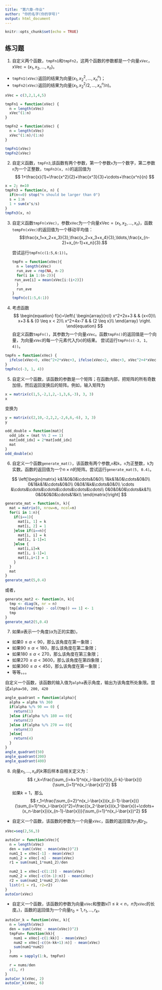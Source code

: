 ---
title: "第六章-作业"
author: "你的名字(你的学号)"
output: html_document
---

```{r setup, include=FALSE}
knitr::opts_chunk$set(echo = TRUE)
```

## 练习题
1. 自定义两个函数，`tmpFn1`和`tmpFn2`，这两个函数的参数都是一个向量`xVec`，$\mbox{xVec}=(x_1,x_2,\ldots,x_n)$。

- `tmpFn1(xVec)`返回的结果为向量$(x_1,x_2^2,\ldots,x_n^n)$；
- `tmpFn2(xVec)`返回的结果为向量$(x_1,x_2^2/2,\ldots,x_n^n/n)$。

```{r}
xVec = c(3,2,1,4,5)

tmpFn1 = function(xVec) {
  n = length(xVec)
  xVec^(1:n)
}

tmpFn2 = function(xVec) {
  n = length(xVec)
  xVec^(1:n)/(1:n)
}

tmpFn1(xVec)
tmpFn2(xVec)
```


2. 自定义函数，`tmpFn3`,该函数有两个参数，第一个参数`x`为一个数字，第二参数`n`为一个正整数，`tmpFn3(x, n)`的返回值为
$$
1+\frac{x}{1}+\frac{x^2}{2}+\frac{x^3}{3}+\cdots+\frac{x^n}{n}
$$
```{r}
x = 2; n=10
tmpFn3 = function(x, n) {
  if(n<=0) stop("n should be larger than 0")
  s = 1:n
  1 + sum(x^s/s)
}
tmpFn3(x, n)

```

3. 自定义函数`tmpFn(xVec)`，参数`xVec`为一个向量$\mbox{xVec}=(x_1,x_2,\ldots,x_n)$，函数`tempFn(xVec)`的返回值为一个移动平均值：
 $$\frac{x_1+x_2+x_3}{3},\frac{x_2+x_3+x_4}{3},\ldots,\frac{x_{n-2}+x_{n-1}+x_n}{3}.$$
 
   尝试运行`tmpFn(c(1:5,6:1))`。
```{r}
tmpFn = function(xVec){
  n = length(xVec)
  run_ave = rep(NA, n-2)
  for(i in 1:(n-2)){
    run_ave[i] = mean(xVec[i:(i+2)])
  }
  run_ave
}
tmpFn(c(1:5,6:1))
```
 
 
 4. 考虑函数
 $$
\begin{equation}
f(x)=\left\{
\begin{array}{rcl}
x^2+2x+3 & & {x<0}\\
x+3 & & {0 \leq x < 2}\\
x^2+4x-7 & & {2 \leq x}\\
\end{array} \right.
\end{equation}
 $$
 自定义函数`tmpFn()`，其参数为一个向量`xVec`。函数`tmpFn()`的返回值是一个向量，为向量`xVec`的每一个元素代入$f(x)$的结果。 尝试运行`tmpFn(c(-3, 1, 4))`。
```{r}
tmpFn = function(xVec) {
  ifelse(xVec<0, xVec^2+2*xVec+3, ifelse(xVec<2, xVec+3, xVec^2+4*xVec-7))
}
tmpFn(c(-3, 1, 4))

```
 
 
 5. 自定义一个函数，该函数的参数是一个矩阵；在函数内部，把矩阵的所有奇数加倍，然后返回变换后的矩阵。例如，输入矩阵为
```{r}
x = matrix(c(1,5,-2,1,2,-1,3,6,-3), 3, 3)
x
```
变换为
```{r}
y = matrix(c(2,10,-2,2,2,-2,6,6,-6), 3, 3)
y
```

```{r}
odd_double = function(mat){
  odd_idx = (mat %% 2 == 1)
  mat[odd_idx] = 2*mat[odd_idx]
  mat
}
odd_double(x)
```


 6. 自定义一个函数`generate_mat()`，该函数有两个参数,`n`和`k`，`n`为正整数，`k`为实数。函数的返回值为一个$n\times n$的矩阵。尝试运行`generate_mat(5, 0.4)`。
 
 $$
 \left[\begin{matrix}
 k&1&0&0&\cdots&0&0\\
 1&k&1&0&\cdots&0&0\\
 0&1&k&1&\cdots&0&0\\
 0&0&1&k&\cdots&0&0\\
\cdots &\cdots&\cdots&\cdots&\cdots&\cdots&\cdots\\
0&0&0&0&\cdots&k&1\\
0&0&0&0&\cdots&1&k\\
 \end{matrix}\right]
 $$
 
```{r}
generate_mat = function(n, k){
  mat = matrix(0, nrow=n, ncol=n)
  for(i in 1:n){
    if(i==1){
      mat[i, 1] = k
      mat[i, 2] = 1
    }else if(i==n){
      mat[i, i] = k
      mat[i, i-1]=1
    }else {
      mat[i,i]=k
      mat[i, i-1]=1
      mat[i,i+1] = 1
    }
  }
  mat
}
generate_mat(5,0.4)
```
 
或者，
```{r}
generate_mat2 <- function(n, k){
  tmp <- diag(k, nr = n)
  tmp[abs(row(tmp) - col(tmp)) == 1] <- 1
  tmp
}
generate_mat2(5,0.4)
```


7. 如果$\alpha$表示一个角度($\alpha$为正的实数)，

- 如果$0\leq\alpha<90$，那么该角度在第一象限；
- 如果$90\leq\alpha<180$，那么该角度在第二象限；
- 如果$180\leq\alpha<270$，那么该角度在第三象限；
- 如果$270\leq\alpha<3600$，那么该角度在第四象限；
- 如果$360\leq\alpha<450$，那么该角度在第一象限；
- 等等。。。

自定义一个函数，该函数的输入值为`alpha`表示角度，输出为该角度所处象限。尝试`alpha=50, 200, 420`
```{r}
angle_quadrant = function(alpha){
  alpha = alpha %% 360
  if(alpha %/% 90 == 0) {
    return(1)
  }else if(alpha %/% 180 == 0){
    return(2)
  }else if(alpha %/% 270 == 0){
    return(3)
  }else{
    return(4)
  }
}
angle_quadrant(50)
angle_quadrant(200)
angle_quadrant(400)
```


8. 向量$x_1,\ldots,x_n$的$k$滞后样本自相关定义为：
$$
r_k=\frac{\sum_{i=k+1}^n(x_i-\bar{x})(x_{i-k}-\bar{x})}{\sum_{i=1}^n(x_i-\bar{x})^2}
$$
如果$k=1$，那么
$$
r_1=\frac{\sum_{i=2}^n(x_i-\bar{x})(x_{i-1}-\bar{x})}{\sum_{i=1}^n(x_i-\bar{x})^2}=\frac{(x_2-\bar{x})(x_1-\bar{x})+\cdots+(x_n-\bar{x})(x_{n-1}-\bar{x})}{\sum_{i=1}^n(x_i-\bar{x})^2}
$$

- 自定义一个函数，该函数的参数为一个向量`xVec`，函数的返回值为$r_1$和$r_2$。
```{r}
xVec=seq(2,56,3)

autoCor = function(xVec){
  n = length(xVec)
  den = sum((xVec - mean(xVec))^2)
  num1_1 = xVec[-1] - mean(xVec)
  num1_2 = xVec[-n] - mean(xVec)
  r1 = sum(num1_1*num1_2)/den
  
  num2_1 = xVec[-c(1:2)] - mean(xVec)
  num2_2 = xVec[-c((n-1):n)] - mean(xVec)
  r2 = sum(num2_1*num2_2)/den
  list(r1 = r1, r2=r2)
}
autoCor(xVec)

```

- 自定义一个函数，该函数的参数为向量`xVec`和整数`k`($1\leq k<n$，$n$为`xVec`的长度。)，函数的返回值为一个向量$r_0=1,r_1,\ldots,r_k$。
 
```{r}

autoCor_k = function(xVec, k){
  n = length(xVec)
  den = sum((xVec - mean(xVec))^2)
  tmpFun= function(kk){
    num1 = xVec[-c(1:kk)] - mean(xVec)
    num2 = xVec[-c((n-kk+1):n)] - mean(xVec)
    sum(num1*num2)
  }
  nums = sapply(1:k, tmpFun)
  
  r = nums/den
  c(1, r)
}
autoCor_k(xVec, 2)
autoCor_k(xVec, 6)
```
 
 
 